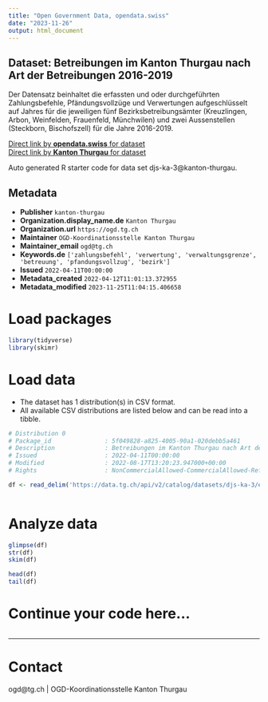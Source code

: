 ```yaml
---
title: "Open Government Data, opendata.swiss"
date: "2023-11-26"
output: html_document
---
```


## Dataset: Betreibungen im Kanton Thurgau nach Art der Betreibungen 2016-2019

Der Datensatz beinhaltet die erfassten und oder durchgeführten Zahlungsbefehle, Pfändungsvollzüge und Verwertungen aufgeschlüsselt auf Jahres für die jeweiligen fünf Bezirksbetreibungsämter (Kreuzlingen, Arbon, Weinfelden, Frauenfeld, Münchwilen) und zwei Aussenstellen (Steckborn, Bischofszell) für die Jahre 2016-2019.

[Direct link by **opendata.swiss** for dataset](https://opendata.swiss/de/dataset/betreibungen-im-kanton-thurgau-nach-art-der-betreibungen-2016-2019)<br>
[Direct link by **Kanton Thurgau** for dataset](https://data.tg.ch/explore/dataset/djs-ka-3/)

Auto generated R starter code for data set djs-ka-3@kanton-thurgau.

## Metadata

- **Publisher** `kanton-thurgau`
- **Organization.display_name.de** `Kanton Thurgau`
- **Organization.url** `https://ogd.tg.ch`
- **Maintainer** `OGD-Koordinationsstelle Kanton Thurgau`
- **Maintainer_email** `ogd@tg.ch`
- **Keywords.de** `['zahlungsbefehl', 'verwertung', 'verwaltungsgrenze', 'betreuung', 'pfandungsvollzug', 'bezirk']`
- **Issued** `2022-04-11T00:00:00`
- **Metadata_created** `2022-04-12T11:01:13.372955`
- **Metadata_modified** `2023-11-25T11:04:15.406658`


# Load packages

```r

library(tidyverse)
library(skimr)

```

# Load data

-   The dataset has 1 distribution(s) in CSV format.
-   All available CSV distributions are listed below and can be read into a tibble.

```r

# Distribution 0
# Package_id               : 5f049828-a825-4005-90a1-020debb5a461
# Description              : Betreibungen im Kanton Thurgau nach Art der Betreibungen 2016-2019 (csv)
# Issued                   : 2022-04-11T00:00:00
# Modified                 : 2022-08-17T13:20:23.947000+00:00
# Rights                   : NonCommercialAllowed-CommercialAllowed-ReferenceRequired

df <- read_delim('https://data.tg.ch/api/v2/catalog/datasets/djs-ka-3/exports/csv')



```

# Analyze data

```r

glimpse(df)
str(df)
skim(df)

head(df)
tail(df)

```

# Continue your code here...

```r

```

------------------------------------------------------------------------

# Contact

ogd@tg.ch | OGD-Koordinationsstelle Kanton Thurgau

